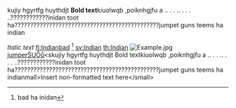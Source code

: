 kujiy hgyrtfg huythdjt '''Bold text'''kiuolwqb  ,poiknhgjfu a   .. . . .. . . . ..????????????inidan toot ha??????????????????????????????????????????????jumpet guns teems ha indian

''Italic text''
[[fi:Indian]]bad <ref>bad ha inidan</ref>
[[sv:Indian]]
[[th:Indian]]
[[File:Example.jpg]][[jumper]]ŚŲÕů<nowiki><skujiy hgyrtfg huythdjt Bold textkiuolwqb ,poiknhgjfu a .. . . .. . . . ..????????????inidan toot ha??????????????????????????????????????????????jumpet guns teems ha indianmall>Insert non-formatted text here</small></nowiki>